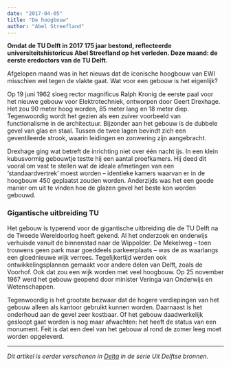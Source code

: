 ```yaml
---
date: "2017-04-05"
title: "De hoogbouw"
author: "Abel Streefland"
---
```


**Omdat de TU Delft in 2017 175 jaar bestond, reflecteerde universiteitshistoricus Abel Streefland op het verleden. Deze maand: de eerste eredoctors van de TU Delft.**

Afgelopen maand was in het nieuws dat de iconische hoogbouw van EWI misschien wel tegen de vlakte gaat. Wat voor een gebouw is het eigenlijk?

Op 19 juni 1962 sloeg rector magnificus Ralph Kronig de eerste paal voor het nieuwe gebouw voor Elektrotechniek, ontworpen door Geert Drexhage. Het zou 90 meter hoog worden, 85 meter lang en 18 meter diep. Tegenwoordig wordt het gezien als een zuiver voorbeeld van functionalisme in de architectuur. Bijzonder aan het gebouw is de dubbele gevel van glas en staal. Tussen de twee lagen bevindt zich een geventileerde strook, waarin leidingen en zonwering zijn aangebracht.

Drexhage ging wat betreft de inrichting niet over één nacht ijs. In een klein kubusvormig gebouwtje testte hij een aantal proefkamers. Hij deed dit vooral om vast te stellen wat de ideale afmetingen van een ‘standaardvertrek’ moest worden – identieke kamers waarvan er in de hoogbouw 450 geplaatst zouden worden. Anderzijds was het een goede manier om uit te vinden hoe de glazen gevel het beste kon worden gebouwd.

### Gigantische uitbreiding TU

Het gebouw is typerend voor de gigantische uitbreiding die de TU Delft na de Tweede Wereldoorlog heeft gekend. Al het onderzoek en onderwijs verhuisde vanuit de binnenstad naar de Wippolder. De Mekelweg – toen trouwens geen park maar goeddeels parkeerplaats – was de as waarlangs een gloednieuwe wijk verrees. Tegelijkertijd werden ook ontwikkelingsplannen gemaakt voor andere delen van Delft, zoals de Voorhof. Ook dat zou een wijk worden met veel hoogbouw. Op 25 november 1967 werd het gebouw geopend door minister Veringa van Onderwijs en Wetenschappen.

Tegenwoordig is het grootste bezwaar dat de hogere verdiepingen van het gebouw alleen als kantoor gebruikt kunnen worden. Daarnaast is het onderhoud aan de gevel zeer kostbaar. Of het gebouw daadwerkelijk gesloopt gaat worden is nog maar afwachten: het heeft de status van een monument. Feit is dat een deel van het gebouw al rond de zomer leeg moet worden opgeleverd.

---

_Dit artikel is eerder verschenen in [Delta](https://www.delta.tudelft.nl/article/uit-delftse-bronnen-de-hoogbouw) in de serie Uit Delftse bronnen._
